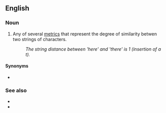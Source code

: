 ==English==

===Noun===
{{en-noun|head=[[string]] [[distance]]}}

# {{label|en|computer science}} Any of several [[metric]]s that represent the degree of similarity betwen two strings of characters.
#: ''The string distance between 'here' and 'there' is 1 (insertion of a t).''

====Synonyms====
* {{l|en|edit distance}}

===See also===
* {{l|en|Hamming distance}}
* {{l|en|Levenshtein distance}}